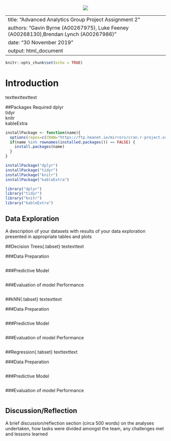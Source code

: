 <center>
![](data/ait.png)
</center>

---
title: "Advanced Analytics Group Project Assignment 2"
authors: "Gavin Byrne (A00267975), Luke Feeney (A00268130),Brendan Lynch (A00267986)"
date: "30 November 2019"
output: html_document
---

```{r setup, include=FALSE}
knitr::opts_chunk$set(echo = TRUE)
```

# Introduction{.tabset}
texttexttexttext

##Packages Required
dplyr  
tidyr  
knitr  
kableExtra 

```{r warning=FALSE, message = FALSE}
installPackage <- function(name){
  options(repos=c(CRAN="https://ftp.heanet.ie/mirrors/cran.r-project.org/"))
  if(name %in% rownames(installed.packages()) == FALSE) {
    install.packages(name)
  }
}

installPackage("dplyr")
installPackage("tidyr")
installPackage("knitr")
installPackage("kableExtra")

library("dplyr")
library("tidyr")
library("knitr")
library("kableExtra")


```

## Data Exploration
A description of your datasets with results of your data exploration presented in appropriate tables and plots


##Decision Trees{.tabset}
textexttext

###Data Preparation

```{r warning=FALSE}

```

###Predictive Model

```{r warning=FALSE}

```

###Evaluation of model Performance

```{r warning=FALSE}

```


##kNN{.tabset}
textexttext

###Data Preparation

```{r warning=FALSE}

```

###Predictive Model

```{r warning=FALSE}

```

###Evaluation of model Performance

```{r warning=FALSE}

```

##Regression{.tabset}
texttexttext

###Data Preparation

```{r warning=FALSE}

```

###Predictive Model

```{r warning=FALSE}

```

###Evaluation of model Performance

```{r warning=FALSE}

```


## Discussion/Reflection
A brief discussion/reflection section (circa 500 words) on the analyses undertaken, how tasks were divided amongst the team, any challenges met and lessons learned
